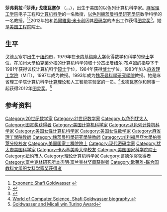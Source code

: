 {{noteTA
|G1=教育與研究
|G2=IT
|1=zh:加州大學柏克萊分校; zh-hans:加州大学伯克利分校; zh-hant:柏克萊加州大學;
|2=zh-cn:卡内基梅隆大学; zh-tw:卡內基美隆大學; zh-hk:卡尼基美隆大學
}}
{{Infobox scientist
| name                    = 莎菲·戈德瓦塞尔
| image                   = Shafi Goldwasser.JPG
| birth_name              = Shafrira Goldwasser
| birth_date              = {{birth date and age|1958|11|14}}
| birth_place             = {{USA}}[[纽约市|纽约市]]
| death_date              = 
| death_place             = 
| nationality             = [[以色列裔美国人|以色列裔美国人]]
| field                   = [[计算机科学|计算机科学]]，[[密码学|密码学]]
| work_institution        = [[麻省理工学院|麻省理工学院]]<br>[[魏茨曼科學研究學院|魏茨曼科學研究學院]]
| alma_mater              = [[卡内基梅隆大学|卡内基梅隆大学]]（理学学士） 1979年<br>
[[柏克萊加州大學|柏克萊加州大學]]（博士） 1984
| doctoral_advisor        = [[曼纽尔·布卢姆|曼纽尔·布卢姆]]<ref name="mathgene">{{MathGenealogy|id=35879}}</ref>
| thesis_title = Probabilistic Encryption: Theory and Applications
| thesis_url = http://search.proquest.com/docview/303337869
| thesis_year = 1984
| doctoral_students       = William Aiello<br>[[Johan_Håstad|Johan Håstad]]<br>Joseph Kilian<br>Tal Malkin<Br>Yishay Mansour<br>Daniele Micciancio<br>Guy Rothblum<br>Amit Sahai<br>Salil Vadhan<br>Vinod Vaikuntanathan<ref name="mathgene"/>
| known_for               = Blum–Goldwasser密码系统<br>Goldwasser–Micali密码系统<ref>{{cite journal|url=http://epubs.siam.org/doi/10.1137/0217017|pages=281–308|title=A Digital Signature Scheme Secure Against Adaptive Chosen-Message Attacks|journal=SIAM Journal on Computing|volume=17|issue=2|date=2006-07-13|language=en|accessdate=2018-04-02|doi=10.1137/0217017|author=Shafi Goldwasser, Silvio Micali, Ronald L. Rivest}}</ref>
| prizes                  = [[葛麗絲·穆雷·霍普奖|葛麗絲·穆雷·霍普奖]]<br>[[哥德尔奖|哥德尔奖]]<ref>{{cite journal|title=The knowledge complexity of interactive proof-systems|date=1985-12-01|publisher=ACM|isbn=0897911512|doi=10.1145/22145.22178|pages=291–304|url=http://dl.acm.org/citation.cfm?id=22145.22178|accessdate=2018-04-03|author=S. Goldwasser, S. Micali, C. Rackoff}}</ref><ref>{{cite journal|title=Interactive proofs and the hardness of approximating cliques|date=1996-03-01|journal=Journal of the ACM (JACM)|volume=43|issue=2|doi=10.1145/226643.226652|pages=268–292|issn=0004-5411|url=http://dl.acm.org/citation.cfm?id=226643.226652|accessdate=2018-04-03|author=Uriel Feige, Shafi Goldwasser, Laszlo Lovász, Shmuel Safra, Mario Szegedy}}</ref><br>[[图灵奖|图灵奖]]（2012年）<ref name="turing">{{cite journal|title=Proofs probable|date=2013-06-01|journal=Communications of the ACM|volume=56|issue=6|doi=10.1145/2461256.2461265|pages=22–24|issn=0001-0782|url=http://dl.acm.org/citation.cfm?id=2461256.2461265|accessdate=2018-04-02|author=Neil Savage}}</ref>
|website = {{URL|http://www.eecs.mit.edu/people/faculty/shafrira-goldwasser}}<br>{{URL|http://people.csail.mit.edu/shafi}}<br>{{URL|http://www.wisdom.weizmann.ac.il/~shafi}}
}}
'''莎弗莉拉·「莎菲」·戈德瓦塞尔''' （{{lang-en|'''Shafrira Goldwasser'''}}，{{lang-he|'''שפרירה גולדווסר'''}}，{{bd|1958年|11月14日～catIdx=Goldwasser, Shafrira}}），出生于美国的以色列计算机科学家。[[麻省理工学院|麻省理工学院]]电子工程和[[计算机科学|计算机科学]]的一名教授，[[以色列|以色列]][[魏茨曼科學研究學院|魏茨曼科學研究學院]]数学科学的一名教授。<ref>[http://www.jewishexponent.com/article/19922/Jewish Exponent: Shafi Goldwasser] {{webarchive|url=https://web.archive.org/web/20100927202123/http://www.jewishexponent.com/article/19922/Jewish |date=2010-09-27 }}</ref><ref>{{cite journal|url=http://linkinghub.elsevier.com/retrieve/pii/0022000084900709|pages=270–299|title=Probabilistic encryption|journal=Journal of Computer and System Sciences|volume=28|issue=2|accessdate=2018-04-03|doi=10.1016/0022-0000(84)90070-9|author=Shafi Goldwasser, Silvio Micali}}</ref>2012年她和[[希爾維奧·米卡利|希爾維奧·米卡利]]因其[[密码学|密码学]]的杰出工作获得[[图灵奖|图灵奖]]<ref>{{cite web|title=Goldwasser, Micali Receive ACM Turing Award for Advances in Cryptography|url=http://www.acm.org/press-room/news-releases/2013/turing-award-12|publisher=ACM|accessdate=13 March 2013|deadurl=yes|archiveurl=https://web.archive.org/web/20130316052703/http://www.acm.org/press-room/news-releases/2013/turing-award-12|archivedate=2013年3月16日}}</ref>。她是[[美国工程院|美国工程院]]院士。

==生平==
戈德瓦塞尔出生于[[纽约市|纽约市]]，1979年在[[卡内基梅隆大学|卡内基梅隆大学]]获得数学和科学的[[學士|學士]]学位，在[[加州大學柏克萊分校|加州大學柏克萊分校]]的计算机科学领域十分杰出[[曼纽尔·布卢姆|曼纽尔·布卢姆]]的指导下于1981年获得该校计算机科学[[硕士|硕士]]学位，1984年获得[[博士|博士]]学位。1983年加入[[麻省理工学院|麻省理工学院]]（MIT），1997年成为教授。1993年成为[[魏茨曼科學研究學院|魏茨曼科學研究學院]]教授。她是麻省理工学院计算机科学[[计算理论|计算理论]]和人工智能实验室的一员。<ref>[http://www.bookrags.com/biography/shafi-goldwasser-wcs/ World of Computer Science, Shafi Goldwasser biography, ]</ref>戈德瓦塞尔和同事一起获得2012年[[图灵奖|图灵奖]]。<ref>[http://web.mit.edu/newsoffice/2013/goldwasser-and-micali-win-turing-award-0313.html Goldwasser and Micali win Turing Award]</ref>

==参考资料==
{{reflist}}

{{图灵奖}}
{{哥德尔奖}}
{{富兰克林研究所本杰明·富兰克林奖章获得者}}
{{欧莱雅-联合国教科文组织女科学家奖获得者}}

{{Authority control}}

{{DEFAULTSORT:Goldwasser, Shafi}}
[[Category:20世纪数学家|Category:20世纪数学家]]
[[Category:21世纪数学家|Category:21世纪数学家]]
[[Category:以色列犹太人|Category:以色列犹太人]]
[[Category:图灵奖获得者|Category:图灵奖获得者]]
[[Category:美国计算机科学家|Category:美国计算机科学家]]
[[Category:以色列计算机科学家|Category:以色列计算机科学家]]
[[Category:美国女性计算机科学家|Category:美国女性计算机科学家]]
[[Category:美国女性数学家|Category:美国女性数学家]]
[[Category:麻省理工學院教師|Category:麻省理工學院教師]]
[[Category:魏茨曼科學研究學院教師|Category:魏茨曼科學研究學院教師]]
[[Category:加利福尼亞大學柏克萊分校校友|Category:加利福尼亞大學柏克萊分校校友]]
[[Category:美国国家工程院院士|Category:美国国家工程院院士]]
[[Category:现代密码学家|Category:现代密码学家]]
[[Category:犹太裔美国科学家|Category:犹太裔美国科学家]]
[[Category:卡內基美隆大學校友|Category:卡內基美隆大學校友]]
[[Category:美国国家科学院院士|Category:美国国家科学院院士]]
[[Category:紐約市人|Category:紐約市人]]
[[Category:理论计算机科学家|Category:理论计算机科学家]]
[[Category:哥德尔奖获得者|Category:哥德尔奖获得者]]
[[Category:富兰克林研究所本杰明·富兰克林奖章获得者|Category:富兰克林研究所本杰明·富兰克林奖章获得者]]
[[Category:欧莱雅-联合国教科文组织女科学家奖获得者|Category:欧莱雅-联合国教科文组织女科学家奖获得者]]